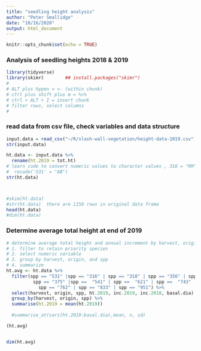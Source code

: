 ```yaml
---
title: "seedling height analysis"
author: "Peter Smallidge"
date: "10/16/2020"
output: html_document
---
```


```r
knitr::opts_chunk$set(echo = TRUE)
```

### Analysis of seedling heights 2018 & 2019


```r

library(tidyverse)
library(skimr)        ## install.packages("skimr")
#
# ALT plus hypen = <- (within chunk)
# ctrl plus shift plus m = %>% 
# ctrl + ALT + I = insert chunk
# filter rows, select columns
# 

```

### read data from csv file, check variables and data structure

```r
input.data = read_csv("~/R/slash-wall-vegetation/height-data-2019.csv")
str(input.data)

ht.data <- input.data %>% 
  rename(ht.2019 = tot.ht)
# learn code to convert numeric values to character values , 316 = "RM", 318 = "SM", 356 = "SV" 
#  recode('531' = "AB")
str(ht.data)



#skim(ht.data)
#str(ht.data)  there are 1158 rows in original data frame
head(ht.data)
#dim(ht.data)

```

### Determine average total height at end of 2019

```r
# determine average total height and annual increment by harvest, origin, and spp
# 1. filter to retain priority species
# 2. select numeric variable
# 3. group by harvest, origin, and spp
# 4. summarize
ht.avg <- ht.data %>% 
  filter(spp == "531" |spp == "316" | spp == "318" | spp == "356" | spp == "372" |
          spp == "375" |spp ==  "541" | spp ==  "621" | spp ==  "743" | spp ==  "761" |
            spp == "762" | spp == "833" | spp == "951") %>% 
  select(harvest, origin, spp, ht.2019, inc.2019, inc.2018, basal.dia) %>% 
  group_by(harvest, origin, spp) %>% 
  summarise(ht.2019 = mean(ht.2019))
  
  #summarise_at(vars(ht.2019:basal.dia),mean, n, sd)

(ht.avg)


dim(ht.avg)
  

```

